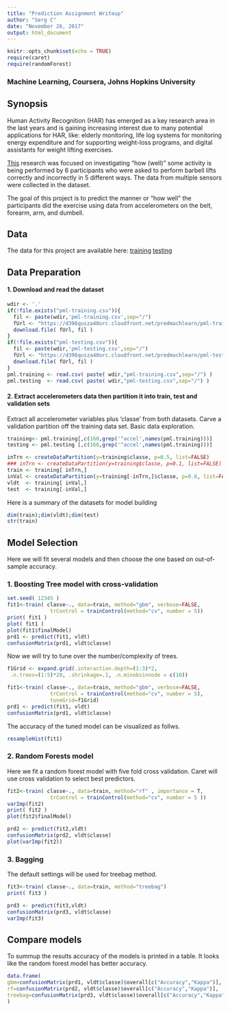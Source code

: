 ```yaml
---
title: "Prediction Assignment Writeup"
author: "Serg C"
date: "November 26, 2017"
output: html_document
---
```


```r
knitr::opts_chunk$set(echo = TRUE)
require(caret)
require(randomForest)
```
### Machine Learning, Coursera, Johns Hopkins University

## Synopsis

Human Activity Recognition (HAR) has emerged as a key research area in the last years and is gaining increasing interest due to many potential applications for HAR, like: elderly monitoring, life log systems for monitoring energy expenditure and for supporting weight-loss programs, and digital assistants for weight lifting exercises.

[This](http://web.archive.org/web/20161224072740/http:/groupware.les.inf.puc-rio.br/har) research was focused on investigating "how (well)" some activity is being performed by 6 participants who were asked to perform barbell lifts correctly and incorrectly in 5 different ways. The data from multiple sensors were collected in the dataset. 

The goal of this project is to predict the manner or "how well" the participants did the exercise using data from accelerometers on the belt, forearm, arm, and dumbell.

## Data 

The data for this project are available here:
[training](https://d396qusza40orc.cloudfront.net/predmachlearn/pml-training.csv)
[testing](https://d396qusza40orc.cloudfront.net/predmachlearn/pml-testing.csv) 

## Data Preparation 
#### 1. Download and read the dataset

```r
wdir <- '.'
if(!file.exists("pml-training.csv")){
  fil <- paste(wdir,'pml-training.csv',sep="/")
  fUrl <- "https://d396qusza40orc.cloudfront.net/predmachlearn/pml-training.csv"
  download.file( fUrl, fil )
}
if(!file.exists("pml-testing.csv")){
  fil <- paste(wdir,'pml-testing.csv',sep="/")
  fUrl <- "https://d396qusza40orc.cloudfront.net/predmachlearn/pml-testing.csv"
  download.file( fUrl, fil )
}
pml.training <- read.csv( paste( wdir,"pml-training.csv",sep="/") )
pml.testing  <- read.csv( paste( wdir,"pml-testing.csv",sep="/") )
```

#### 2. Extract accelerometers data then partition it into train, test and validation sets

Extract all accelerometer variables plus 'classe' from both datasets.
Carve a validation partition off the training data set.
Basic data exploration. 

```r
training<- pml.training[,c(160,grep('^accel',names(pml.training)))]
testing <- pml.testing [,c(160,grep('^accel',names(pml.training)))]

inTrn <- createDataPartition(y=training$classe, p=0.5, list=FALSE)
### inTrn <- createDataPartition(y=training$classe, p=0.1, list=FALSE)
train <- training[ inTrn,]
inVal <- createDataPartition(y=training[-inTrn,]$classe, p=0.8, list=FALSE)
vldt  <- training[ inVal,]
test  <- training[-inVal,]
```

Here is a summary of the datasets for model building
```r
dim(train);dim(vldt);dim(test)
str(train)
```

## Model Selection 

Here we will fit several models and then choose the one based on out-of-sample accuracy.

### 1. Boosting Tree model with cross-validation

```r
set.seed( 12345 )
fit1<-train( classe~., data=train, method="gbm", verbose=FALSE,
              trControl = trainControl(method="cv", number = 5))
print( fit1 )
plot( fit1 )
plot(fit1$finalModel)
prd1 <- predict(fit1, vldt)
confusionMatrix(prd1, vldt$classe)
```

 Now we will try to tune over the number/complexity of trees.

```r
f1Grid <- expand.grid(.interaction.depth=(1:3)*2,
 .n.trees=(1:5)*20, .shrinkage=.1, .n.minobsinnode = c(10))

fit1<-train( classe~., data=train, method="gbm", verbose=FALSE,
              trControl = trainControl(method="cv", number = 5),
              tuneGrid=f1Grid)
prd1 <- predict(fit1, vldt)
confusionMatrix(prd1, vldt$classe)
```

The accuracy of the tuned model can be visualized as follws.

```r
resampleHist(fit1)
```

### 2. Random Forests model

Here we fit a random forest model with five fold cross validation.
Caret will use cross validation to select best predictors. 

```r
fit2<-train( classe~., data=train, method="rf" , importance = T,
              trControl = trainControl(method="cv", number = 5 ))
varImp(fit2)
print( fit2 )
plot(fit2$finalModel)
```
```r
prd2 <- predict(fit2,vldt)
confusionMatrix(prd2, vldt$classe)
plot(varImp(fit2))
```

###  3. Bagging

The default settings will be used for treebag method.

```r
fit3<-train( classe~., data=train, method="treebag")
print( fit3 )
```
```r
prd3 <- predict(fit3,vldt)
confusionMatrix(prd3, vldt$classe)
varImp(fit3)
```

## Compare models

 To summup the results accuracy of the models is printed in a table.
 It looks like the random forest model has better accuracy.

```r
data.frame(
gbm=confusionMatrix(prd1, vldt$classe)$overall[c("Accuracy","Kappa")],
rf=confusionMatrix(prd2, vldt$classe)$overall[c("Accuracy","Kappa")],
treebag=confusionMatrix(prd3, vldt$classe)$overall[c("Accuracy","Kappa")]
)
```
